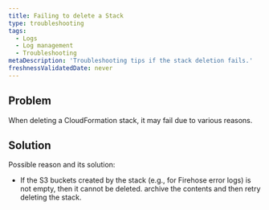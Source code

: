 ```yaml
---
title: Failing to delete a Stack
type: troubleshooting
tags:
  - Logs
  - Log management
  - Troubleshooting
metaDescription: 'Troubleshooting tips if the stack deletion fails.'
freshnessValidatedDate: never
---
```


## Problem

When deleting a CloudFormation stack, it may fail due to various reasons.

## Solution

Possible reason and its solution:

* If the S3 buckets created by the stack (e.g., for Firehose error logs) is not empty, then it cannot be deleted. archive the contents and then retry deleting the stack.
